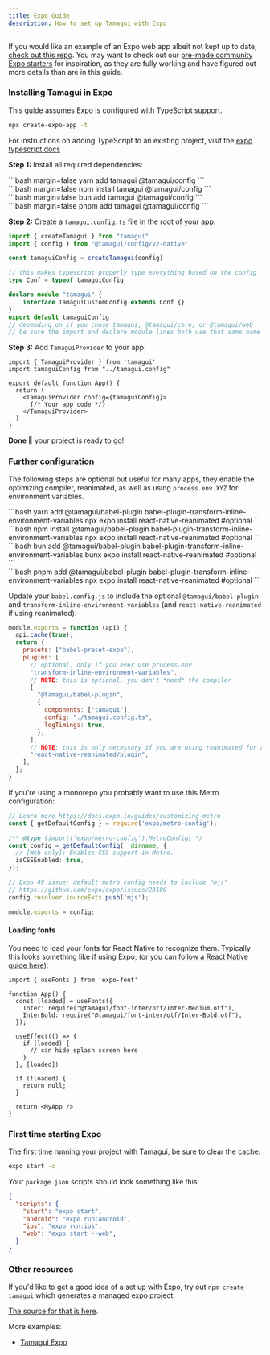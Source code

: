 ```yaml
---
title: Expo Guide
description: How to set up Tamagui with Expo
---
```


If you would like an example of an Expo web app albeit not kept up to date, [check out this repo](https://github.com/LunatiqueCoder/expotamagui). You may want to check out our [pre-made community Expo starters](/community) for inspiration, as they are fully working and have figured out more details than are in this guide.

### Installing Tamagui in Expo

This guide assumes Expo is configured with TypeScript support.

```bash
npx create-expo-app -t
```

For instructions on adding TypeScript to an existing project, visit the [expo typescript docs](https://docs.expo.dev/guides/typescript/)

**Step 1:** Install all required dependencies:

<CodeBlockWithTabs>
  <div id="yarn">
    ```bash margin=false
    yarn add tamagui @tamagui/config
    ```
  </div>

  <div id="npm">
    ```bash margin=false
    npm install tamagui @tamagui/config
    ```
  </div>

  <div id="bun">
    ```bash margin=false
    bun add tamagui @tamagui/config
    ```
  </div>

  <div id="pnpm">
    ```bash margin=false
    pnpm add tamagui @tamagui/config
    ```
  </div>
</CodeBlockWithTabs>

**Step 2:** Create a `tamagui.config.ts` file in the root of your app:

```ts
import { createTamagui } from "tamagui"
import { config } from "@tamagui/config/v2-native"

const tamaguiConfig = createTamagui(config)

// this makes typescript properly type everything based on the config
type Conf = typeof tamaguiConfig

declare module "tamagui" {
	interface TamaguiCustomConfig extends Conf {}
}
export default tamaguiConfig
// depending on if you chose tamagui, @tamagui/core, or @tamagui/web
// be sure the import and declare module lines both use that same name
```

**Step 3:** Add `TamaguiProvider` to your app:
```tsx
import { TamaguiProvider } from 'tamagui'
import tamaguiConfig from "../tamagui.config"

export default function App() {
  return (
    <TamaguiProvider config={tamaguiConfig}>
      {/* Your app code */}
    </TamaguiProvider>
  )
}
```

**Done 🎉** your project is ready to go!

### Further configuration

The following steps are optional but useful for many apps, they enable the optimizing compiler, reanimated, as well as using `process.env.XYZ` for environment variables.

<CodeBlockWithTabs>
  <div id="yarn">
  ```bash
  yarn add @tamagui/babel-plugin babel-plugin-transform-inline-environment-variables
  npx expo install react-native-reanimated #optional
  ```
  </div>

  <div id="npm">
  ```bash
  npm install @tamagui/babel-plugin babel-plugin-transform-inline-environment-variables
  npx expo install react-native-reanimated #optional
  ```
  </div>

  <div id="bun">
  ```bash
  bun add @tamagui/babel-plugin babel-plugin-transform-inline-environment-variables
  bunx expo install react-native-reanimated #optional
  ```
  </div>

  <div id="pnpm">
  ```bash
  pnpm add @tamagui/babel-plugin babel-plugin-transform-inline-environment-variables
  npx expo install react-native-reanimated #optional
  ```
  </div>
</CodeBlockWithTabs>

Update your `babel.config.js` to include the optional `@tamagui/babel-plugin` and `transform-inline-environment-variables` (and `react-native-reanimated` if using reanimated):

```js
module.exports = function (api) {
  api.cache(true);
  return {
    presets: ["babel-preset-expo"],
    plugins: [
      // optional, only if you ever use process.env
      "transform-inline-environment-variables",
      // NOTE: this is optional, you don't *need* the compiler
      [
        "@tamagui/babel-plugin",
        {
          components: ["tamagui"],
          config: "./tamagui.config.ts",
          logTimings: true,
        },
      ],
      // NOTE: this is only necessary if you are using reanimated for animations
      "react-native-reanimated/plugin",
    ],
  };
}

```

If you're using a monorepo you probably want to use this Metro configuration:

```ts
// Learn more https://docs.expo.io/guides/customizing-metro
const { getDefaultConfig } = require('expo/metro-config');

/** @type {import('expo/metro-config').MetroConfig} */
const config = getDefaultConfig(__dirname, {
  // [Web-only]: Enables CSS support in Metro.
  isCSSEnabled: true,
});

// Expo 49 issue: default metro config needs to include "mjs"
// https://github.com/expo/expo/issues/23180
config.resolver.sourceExts.push('mjs');

module.exports = config;
```

#### Loading fonts

You need to load your fonts for React Native to recognize them. Typically this looks something like if using Expo, (or you can [follow a React Native guide here](https://stackoverflow.com/questions/35255645/how-to-set-default-font-family-in-react-native)):

```tsx
import { useFonts } from 'expo-font'

function App() {
  const [loaded] = useFonts({
    Inter: require("@tamagui/font-inter/otf/Inter-Medium.otf"),
    InterBold: require("@tamagui/font-inter/otf/Inter-Bold.otf"),
  });

  useEffect(() => {
    if (loaded) {
      // can hide splash screen here
    }
  }, [loaded])

  if (!loaded) {
    return null;
  }

  return <MyApp />
}
```

### First time starting Expo

The first time running your project with Tamagui, be sure to clear the cache:

```bash
expo start -c
```

Your `package.json` scripts should look something like this:

```json
{
  "scripts": {
    "start": "expo start",
    "android": "expo run:android",
    "ios": "expo run:ios",
    "web": "expo start --web",
  }
}
```

### Other resources

If you'd like to get a good idea of a set up with Expo, try out `npm create tamagui` which generates a managed expo project.

[The source for that is here](https://github.com/tamagui/tamagui/tree/master/starters/next-expo-solito).

More examples:

- [Tamagui Expo](https://github.com/ivopr/tamagui-expo)

